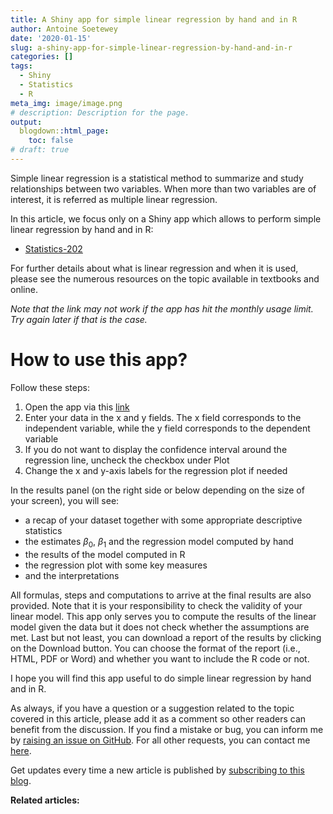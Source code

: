 ```yaml
---
title: A Shiny app for simple linear regression by hand and in R
author: Antoine Soetewey
date: '2020-01-15'
slug: a-shiny-app-for-simple-linear-regression-by-hand-and-in-r
categories: []
tags:
  - Shiny
  - Statistics
  - R
meta_img: image/image.png
# description: Description for the page.
output:
  blogdown::html_page:
    toc: false
# draft: true
---
```


Simple linear regression is a statistical method to summarize and study relationships between two variables. When more than two variables are of interest, it is referred as multiple linear regression.

In this article, we focus only on a Shiny app which allows to perform simple linear regression by hand and in R:

* [Statistics-202](https://antoinesoetewey.shinyapps.io/statistics-202/)

For further details about what is linear regression and when it is used, please see the numerous resources on the topic available in textbooks and online.

*Note that the link may not work if the app has hit the monthly usage limit. Try again later if that is the case.*

# How to use this app?

Follow these steps:

1. Open the app via this [link](https://antoinesoetewey.shinyapps.io/statistics-202/)
1. Enter your data in the x and y fields. The x field corresponds to the independent variable, while the y field corresponds to the dependent variable
1. If you do not want to display the confidence interval around the regression line, uncheck the checkbox under Plot
1. Change the x and y-axis labels for the regression plot if needed

In the results panel (on the right side or below depending on the size of your screen), you will see:

* a recap of your dataset together with some appropriate descriptive statistics
* the estimates $\beta_0$, $\beta_1$ and the regression model computed by hand
* the results of the model computed in R
* the regression plot with some key measures
* and the interpretations

All formulas, steps and computations to arrive at the final results are also provided. Note that it is your responsibility to check the validity of your linear model. This app only serves you to compute the results of the linear model given the data but it does not check whether the assumptions are met. Last but not least, you can download a report of the results by clicking on the Download button. You can choose the format of the report (i.e., HTML, PDF or Word) and whether you want to include the R code or not.

I hope you will find this app useful to do simple linear regression by hand and in R.

As always, if you have a question or a suggestion related to the topic covered in this article, please add it as a comment so other readers can benefit from the discussion. If you find a mistake or bug, you can inform me by <a href="https://github.com/AntoineSoetewey/statsandr/issues" target="_blank" rel="noopener">raising an issue on GitHub</a>. For all other requests, you can contact me [here](/contact/).

Get updates every time a new article is published by [subscribing to this blog](/subscribe/).

**Related articles:**

<script src="//rss.bloople.net/?url=https%3A%2F%2Fwww.statsandr.com%2Ftags%2Fshiny%2Findex.xml&detail=-1&limit=5&showtitle=false&type=js"></script>
